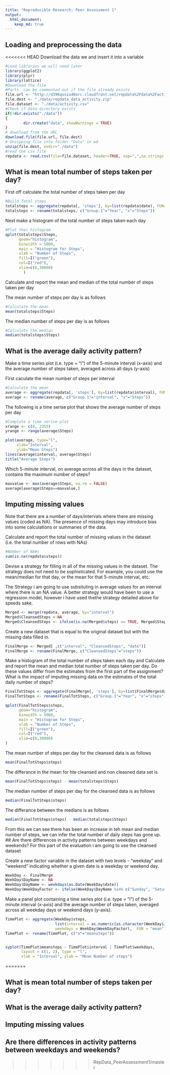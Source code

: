 ```yaml
---
title: "Reproducible Research: Peer Assessment 1"
output: 
  html_document:
    keep_md: true
---
```

  

## Loading and preprocessing the data

<<<<<<< HEAD
Download the data we and insert it into a variable
```r
#Load libraries we will need later
library(ggplot2)
library(plyr)
library(lattice)
#Download the file
#Parts  can be commented out if the file already exists 
file.url <- "http://d396qusza40orc.cloudfront.net/repdata%2Fdata%2Factivity.zip"
file.dest <- "./data/repdata_data_activity.zip"
file.dataset <- "./data/activity.csv"
#Check if data directory exists
if(!dir.exists("./data")) 
{
        dir.create("data", showWarnings = TRUE)
}
# download from the URL
download.file(file.url, file.dest)
# Unzipping file into folder "Data" in wd
unzip(file.dest, exdir="./data")
#read the csv file
repdata <- read.csv(file=file.dataset, header=TRUE, sep=",",na.strings = "NA"  )
```
## What is mean total number of steps taken per day?

First off calculate the total number of steps taken per day
```r
#Build Total steps
totalsteps <- aggregate(repdata[, 'steps'], by=list(repdata$date), FUN=sum, na.rm=TRUE)
totalsteps <- rename(totalsteps, c("Group.1"="Year", "x"="Steps"))
```
Next make a histogram of the total number of steps taken each day  
```r
#Plot thei histogram
qplot(totalsteps$Steps, 
      geom="histogram",
      binwidth = 5000,  
      main = "Histogram for Steps", 
      xlab = "Number of Steps",  
      fill=I("green"), 
      col=I("red"),
      xlim=c(0,30000)
        )
```   
  
Calculate and report the mean and median of the total number of steps taken per day

The mean number of steps per day is as follows
```r
#Calculate the mean
mean(totalsteps$Steps)
```
The median number of steps per day is as follows
```r
#Calculate the median
median(totalsteps$Steps)
```
## What is the average daily activity pattern?
Make a time series plot (i.e. type = "l") of the 5-minute interval (x-axis) and the average number of steps taken, averaged across all days (y-axis)

First caculate the mean number of steps per interval
```r
#Calculate the mean
average <- aggregate(repdata[, 'steps'], by=list(repdata$interval), FUN=mean, na.rm=TRUE)
average <- rename(average, c("Group.1"="interval", "x"="Steps"))
```
The following is a time serise plot that shows the average number of steps per day
```r
#Complete a time serise plot
xrange <- c(0, 2355)
yrange <- range(average$Steps) 

plot(average, type="l", 
     xlab="Interval",
     ylab="Mean Steps")
lines(average$interval, average$Steps)
title("Average Steps")
```

Which 5-minute interval, on average across all the days in the dataset, contains the maximum number of steps?
```r
maxvalue <- max(average$Steps, na.rm = FALSE)
average[average$Steps==maxvalue,]
```

## Imputing missing values
Note that there are a number of days/intervals where there are missing values (coded as NA). The presence of missing days may introduce bias into some calculations or summaries of the data.

Calculate and report the total number of missing values in the dataset (i.e. the total number of rows with NAs)
```r
#NUmber of NA#s
sum(is.na(repdata$steps))
```

Devise a strategy for filling in all of the missing values in the dataset. The strategy does not need to be sophisticated. For example, you could use the mean/median for that day, or the mean for that 5-minute interval, etc.

The Strategy i am going to use subsituting in average values for an interval where there is an NA value. A better strategy would have been to use a regression model, however i have used thethe strategy detailed above for speeds sake.
```r
Merged <- merge(repdata, average, by="interval")
Merged$CleansedSteps <-NA
Merged$CleansedSteps <- ifelse(is.na(Merged$steps) == TRUE, Merged$Steps, Merged$steps) 
```
Create a new dataset that is equal to the original dataset but with the missing data filled in.
```r
FinalMerge <- Merged[ ,c("interval", "CleansedSteps", "date")]
FinalMerge <- rename(FinalMerge, c("CleansedSteps"="steps"))
```
Make a histogram of the total number of steps taken each day and Calculate and report the mean and median total number of steps taken per day. Do these values differ from the estimates from the first part of the assignment? What is the impact of imputing missing data on the estimates of the total daily number of steps?

```r
FinalTotSteps <- aggregate(FinalMerge[, 'steps'], by=list(FinalMerge$date), FUN=sum, na.rm=TRUE)
FinalTotSteps <- rename(FinalTotSteps, c("Group.1"="Year", "x"="steps"))

qplot(FinalTotSteps$steps, 
      geom="histogram",
      binwidth = 5000,  
      main = "Histogram for Steps", 
      xlab = "Number of Steps",  
      fill=I("green"), 
      col=I("red"),
      xlim=c(0,30000)
)
```

The mean number of steps per day for the cleansed data is as follows
```r
mean(FinalTotSteps$steps)
```
The differance in the mean for hte cleansed and non cleasned data set is 
```r
mean(FinalTotSteps$steps) - mean(totalsteps$Steps)
```
The median number of steps per day for the cleansed data is as follows
```r
median(FinalTotSteps$steps)
```
The differance between the medians is as follows
```r
median(FinalTotSteps$steps) - median(totalsteps$Steps)
```
From this we can see there has been an increase in teh mean and median number of steps, we can infer the total number of daily steps has gone up.
## Are there differences in activity patterns between weekdays and weekends?
For this part of the evaluation i am going to use the cleansed dataset

Create a new factor variable in the dataset with two levels - "weekday" and "weekend" indicating whether a given date is a weekday or weekend day. 
```r
WeekDay <- FinalMerge 
WeekDay$DayName <- NA 
WeekDay$DayName <- weekdays(as.Date(WeekDay$date))
WeekDay$WeekDayFactor <- ifelse(WeekDay$DayName %in% c("Sunday", "Saturday"), "Weekend", "Weekday") 
```
Make a panel plot containing a time series plot (i.e. type = "l") of the 5-minute interval (x-axis) and the average number of steps taken, averaged across all weekday days or weekend days (y-axis).
```r
TimePlot <- aggregate(WeekDay$steps,
                      list(interval = as.numeric(as.character(WeekDay$interval)), 
                      weekdays = WeekDay$WeekDayFactor),  FUN = "mean")
TimePlot <- rename(TimePlot, c("x"="meansteps"))


xyplot(TimePlot$meansteps ~ TimePlot$interval | TimePlot$weekdays, 
       layout = c(1, 2), type = "l", 
       xlab = "Interval", ylab = "Mean Number of steps")
```
=======


## What is mean total number of steps taken per day?



## What is the average daily activity pattern?



## Imputing missing values



## Are there differences in activity patterns between weekdays and weekends?
>>>>>>> RepData_PeerAssessment1/master

